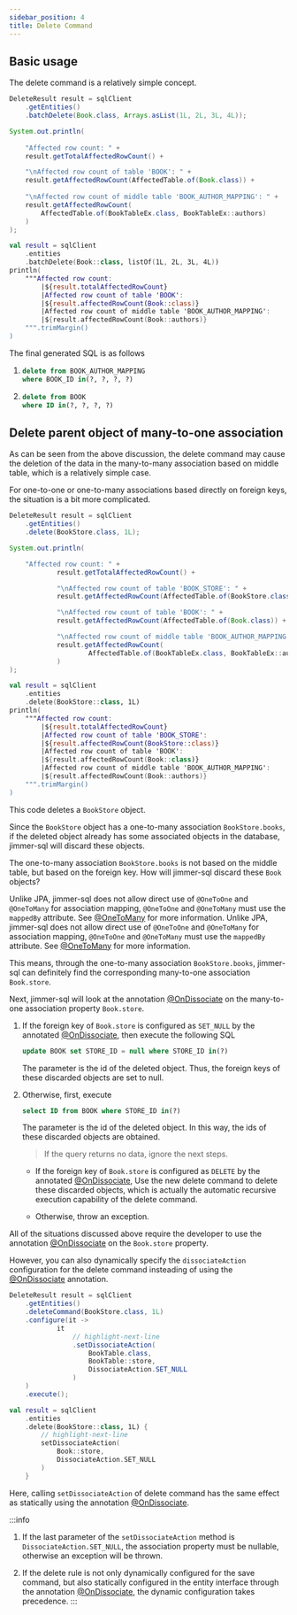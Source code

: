 ```yaml
---
sidebar_position: 4
title: Delete Command
---
```



## Basic usage

The delete command is a relatively simple concept.

<Tabs groupId="language">
<TabItem value="java" label="Java">

```java
DeleteResult result = sqlClient
    .getEntities()
    .batchDelete(Book.class, Arrays.asList(1L, 2L, 3L, 4L));

System.out.println(
    
    "Affected row count: " + 
    result.getTotalAffectedRowCount() +

    "\nAffected row count of table 'BOOK': " +
    result.getAffectedRowCount(AffectedTable.of(Book.class)) +
    
    "\nAffected row count of middle table 'BOOK_AUTHOR_MAPPING': " +
    result.getAffectedRowCount(
        AffectedTable.of(BookTableEx.class, BookTableEx::authors)
    )
);
```

</TabItem>
<TabItem value="kotlin" label="Kotlin">

```kotlin
val result = sqlClient
    .entities
    .batchDelete(Book::class, listOf(1L, 2L, 3L, 4L))
println(
    """Affected row count: 
        |${result.totalAffectedRowCount}
        |Affected row count of table 'BOOK': 
        |${result.affectedRowCount(Book::class)}
        |Affected row count of middle table 'BOOK_AUTHOR_MAPPING': 
        |${result.affectedRowCount(Book::authors)}
    """.trimMargin()
)
```

</TabItem>
</Tabs>

The final generated SQL is as follows

1. 
    ```sql
    delete from BOOK_AUTHOR_MAPPING 
    where BOOK_ID in(?, ?, ?, ?)
    ```

2. 
    ```sql
    delete from BOOK 
    where ID in(?, ?, ?, ?)
    ```

## Delete parent object of many-to-one association

As can be seen from the above discussion, the delete command may cause the deletion of the data in the many-to-many association based on middle table, which is a relatively simple case.

For one-to-one or one-to-many associations based directly on foreign keys, the situation is a bit more complicated.

<Tabs groupId="language">
<TabItem value="java" label="Java">

```java
DeleteResult result = sqlClient
    .getEntities()
    .delete(BookStore.class, 1L);

System.out.println(

    "Affected row count: " +
            result.getTotalAffectedRowCount() +

            "\nAffected row count of table 'BOOK_STORE': " +
            result.getAffectedRowCount(AffectedTable.of(BookStore.class)) +

            "\nAffected row count of table 'BOOK': " +
            result.getAffectedRowCount(AffectedTable.of(Book.class)) +

            "\nAffected row count of middle table 'BOOK_AUTHOR_MAPPING': " +
            result.getAffectedRowCount(
                    AffectedTable.of(BookTableEx.class, BookTableEx::authors)
            )
);
```

</TabItem>
<TabItem value="kotlin" label="Kotlin">

```kotlin
val result = sqlClient
    .entities
    .delete(BookStore::class, 1L)
println(
    """Affected row count: 
        |${result.totalAffectedRowCount}
        |Affected row count of table 'BOOK_STORE': 
        |${result.affectedRowCount(BookStore::class)}
        |Affected row count of table 'BOOK': 
        |${result.affectedRowCount(Book::class)}
        |Affected row count of middle table 'BOOK_AUTHOR_MAPPING': 
        |${result.affectedRowCount(Book::authors)}
    """.trimMargin()
)
```

</TabItem>
</Tabs>

This code deletes a `BookStore` object.

Since the `BookStore` object has a one-to-many association `BookStore.books`, if the deleted object already has some associated objects in the database, jimmer-sql will discard these objects.

The one-to-many association `BookStore.books` is not based on the middle table, but based on the foreign key. How will jimmer-sql discard these `Book` objects?

Unlike JPA, jimmer-sql does not allow direct use of `@OneToOne` and `@OneToMany` for association mapping, `@OneToOne` and `@OneToMany` must use the `mappedBy` attribute. See [@OneToMany](../mapping#javaxpersistanceonetomany) for more information.
Unlike JPA, jimmer-sql does not allow direct use of `@OneToOne` and `@OneToMany` for association mapping, `@OneToOne` and `@OneToMany` must use the `mappedBy` attribute. See [@OneToMany](../mapping#javaxpersistanceonetomany) for more information.

This means, through the one-to-many association `BookStore.books`, jimmer-sql can definitely find the corresponding many-to-one association `Book.store`.

Next, jimmer-sql will look at the annotation [@OnDissociate](../mapping#orgbabyfishjimmersqldissociate) on the many-to-one association property `Book.store`.

1. If the foreign key of `Book.store` is configured as `SET_NULL` by the annotated [@OnDissociate](../mapping#orgbabyfishjimmersqldissociate), then execute the following SQL

    ```sql
    update BOOK set STORE_ID = null where STORE_ID in(?)
    ```
    The parameter is the id of the deleted object. Thus, the foreign keys of these discarded objects are set to null.

2. Otherwise, first, execute

    ```sql
    select ID from BOOK where STORE_ID in(?)
    ```
    The parameter is the id of the deleted object. In this way, the ids of these discarded objects are obtained.

    > If the query returns no data, ignore the next steps.

    - If the foreign key of `Book.store` is configured as `DELETE` by the annotated [@OnDissociate](../mapping#orgbabyfishjimmersqldissociate), Use the new delete command to delete these discarded objects, which is actually the automatic recursive execution capability of the delete command.

    - Otherwise, throw an exception.

All of the situations discussed above require the developer to use the annotation [@OnDissociate](../mapping#orgbabyfishjimmersqldissociate) on the `Book.store` property.

However, you can also dynamically specify the `dissociateAction` configuration for the delete command insteading of using the [@OnDissociate](../mapping#orgbabyfishjimmersqldissociate) annotation.

<Tabs groupId="language">
<TabItem value="java" label="Java">

```java
DeleteResult result = sqlClient
    .getEntities()
    .deleteCommand(BookStore.class, 1L)
    .configure(it ->
            it
                // highlight-next-line
                .setDissociateAction(
                    BookTable.class,
                    BookTable::store,
                    DissociateAction.SET_NULL
                )
    )
    .execute();
```

</TabItem>
<TabItem value="kotlin" label="Kotlin">

```kotlin
val result = sqlClient
    .entities
    .delete(BookStore::class, 1L) {
        // highlight-next-line
        setDissociateAction(
            Book::store, 
            DissociateAction.SET_NULL
        )
    }
```

</TabItem>
</Tabs>

Here, calling `setDissociateAction` of delete command has the same effect as statically using the annotation [@OnDissociate](../mapping#orgbabyfishjimmersqldissociate).

:::info
1. If the last parameter of the `setDissociateAction` method is `DissociateAction.SET_NULL`, the association property must be nullable, otherwise an exception will be thrown.

2. If the delete rule is not only dynamically configured for the save command, but also statically configured in the entity interface through the annotation [@OnDissociate](../mapping#orgbabyfishjimmersqldissociate), the dynamic configuration takes precedence.
:::





